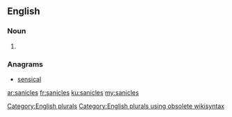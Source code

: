 ==English==

===Noun===
{{head|en}}

# {{plural of|sanicle}}

===Anagrams===
* [[sensical#English|sensical]]

[[Category:English plurals]][[Category:English plurals using obsolete wikisyntax]]

[[ar:sanicles]]
[[fr:sanicles]]
[[ku:sanicles]]
[[my:sanicles]]